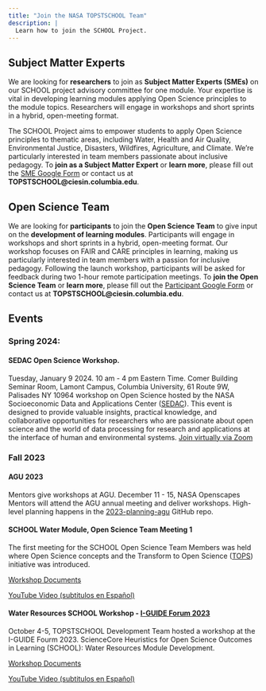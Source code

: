 ```yaml
---
title: "Join the NASA TOPSTSCHOOL Team"
description: |
  Learn how to join the SCHOOL Project. 
---
```


## Subject Matter Experts 

We are looking for **researchers** to join as **Subject Matter Experts (SMEs)** on our SCHOOL project advisory committee for one module. 
Your expertise is vital in developing learning modules applying Open Science principles to the module topics. Researchers will engage in workshops and short sprints in a hybrid, open-meeting format.

The SCHOOL Project aims to empower students to apply Open Science principles to thematic areas, including Water, Health and Air Quality, Environmental Justice, Disasters, Wildfires, Agriculture, and Climate. We're particularly interested in team members passionate about inclusive pedagogy. 
To **join as a Subject Matter Expert** or **learn more**, please fill out the [SME Google Form](https://forms.gle/USbE8itQpQ4A67AM7) or contact us at **TOPSTSCHOOL@ciesin.columbia.edu**.

## Open Science Team

We are looking for **participants** to join the **Open Science Team** to give input on the **development of learning modules**. 
Participants will engage in workshops and short sprints in a hybrid, open-meeting format. Our workshop focuses on FAIR and CARE principles in learning, making us particularly interested in team members with a passion for inclusive pedagogy. Following the launch workshop, participants will be asked for feedback during two 1-hour remote participation meetings. 
To **join the Open Science Team** or **learn more**, please fill out the [Participant Google Form](https://forms.gle/U8ZEfbE14uhBjTZDA) or contact us at **TOPSTSCHOOL@ciesin.columbia.edu**.

## Events 

### Spring 2024:

#### SEDAC Open Science Workshop. 
Tuesday, January 9 2024. 10 am - 4 pm Eastern Time. Comer Building Seminar Room, Lamont Campus, Columbia University,  61 Route 9W, Palisades NY 10964
workshop on Open Science hosted by the NASA Socioeconomic Data and Applications Center ([SEDAC](https://sedac.ciesin.columbia.edu/)). This event is designed to provide valuable insights, practical knowledge, and collaborative opportunities for researchers who are passionate about open science and the world of data processing for research and applications at the interface of human and environmental systems. 
[Join virtually via Zoom](https://columbiauniversity.zoom.us/j/96390643374pwd=dnJaM1JIRDUzNytBV0YvUXFlZTk2QT09)


### Fall 2023

#### AGU 2023

Mentors give workshops at AGU. December 11 - 15, NASA Openscapes Mentors will attend the AGU annual meeting and deliver workshops. High-level planning happens in the [2023-planning-agu](https://github.com/NASA-Openscapes/2023-planning-agu) GitHub repo.

#### SCHOOL Water Module, Open Science Team Meeting 1

The first meeting for the SCHOOL Open Science Team Members was held where Open Science concepts and the Transform to Open Science ([TOPS](https://nasa.github.io/Transform-to-Open-Science/)) initiative was introduced.

[Workshop Documents](https://doi.org/10.5281/zenodo.10247097)

[YouTube Video (subtitulos en Español)](https://youtu.be/OKAxJqOlhjM)


#### Water Resources SCHOOL Workshop - [I-GUIDE Forum 2023](https://iguide.illinois.edu/forum-2023/agenda-of-i-guide-forum-2023/)

October 4-5, TOPSTSCHOOL Development Team hosted a workshop at the I-GUIDE Fourm 2023. ScienceCore Heuristics for Open Science Outcomes in Learning (SCHOOL): Water Resources Module Development.

[Workshop Documents](https://doi.org/10.5281/zenodo.8432066)

[YouTube Video (subtitulos en Español)](https://youtu.be/OsZ3xBYNB6Q)


